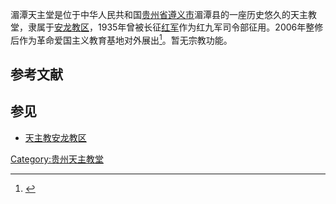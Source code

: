 湄潭天主堂是位于中华人民共和国[[贵州省|贵州省]][[遵义市|遵义市]]湄潭县的一座历史悠久的天主教堂，隶属于[[安龙教区|安龙教区]]，1935年曾被长征[[红军|红军]]作为红九军司令部征用。2006年整修后作为革命爱国主义教育基地对外展出<ref>{{cite web|url=http://shiwei.zunyi.gov.cn/ch4244/ch7043/2011/05/16/content_2010930229.shtml|title=红九军团司令部与湄潭天主教堂|publisher=湄潭县委办党史研究室|date=2011年5月16日|accessdate=2012年3月25日}}{{dead link|date=2018年3月 |bot=InternetArchiveBot |fix-attempted=yes }}</ref>。暂无宗教功能。

==参考文献==
<div class="references-small">
<references />
</div>

==参见==
*[[天主教安龙教区|天主教安龙教区]]

{{Religion-buil-stub}}

[[Category:贵州天主教堂|Category:贵州天主教堂]]